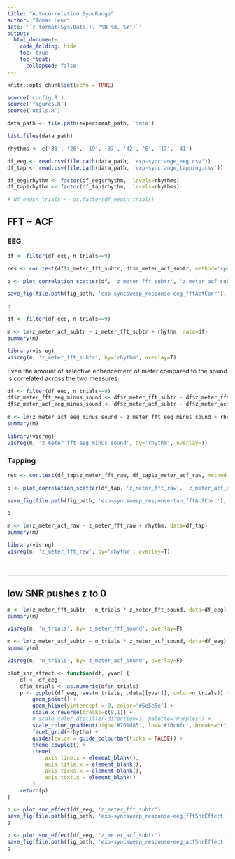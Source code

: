 ```yaml
---
title: "Autocorrelation SyncRange"
author: "Tomas Lenc"
date: '`r format(Sys.Date(), "%B %d, %Y")`'
output:
  html_document: 
    code_folding: hide
    toc: true
    toc_float: 
      collapsed: false
---
```


```r
knitr::opts_chunk$set(echo = TRUE)

source('config.R')
source('figures.R')
source('utils.R')

```

```r

data_path <- file.path(experiment_path, 'data')

list.files(data_path)
```


```r
rhythms <- c('31', '26', '19', '37', '42', '6', '17', '41')

df_eeg <- read.csv(file.path(data_path, 'exp-syncrange_eeg.csv'))
df_tap <- read.csv(file.path(data_path, 'exp-syncrange_tapping.csv'))

df_eeg$rhythm <- factor(df_eeg$rhythm,  levels=rhythms)
df_tap$rhythm <- factor(df_tap$rhythm,  levels=rhythms)

# df_eeg$n_trials <- as.factor(df_eeg$n_trials)

```


## FFT ~ ACF

### EEG 

```r

df <- filter(df_eeg, n_trials==9)

res <- cor.test(df$z_meter_fft_subtr, df$z_meter_acf_subtr, method='spearman')

p <- plot_correlation_scatter(df, 'z_meter_fft_subtr', 'z_meter_acf_subtr', corr_result=res)

save_fig(file.path(fig_path, 'exp-syncsweep_response-eeg_fftAcfCorr'), p, width=4, height=4)

p

```



```r
df <- filter(df_eeg, n_trials==9)

m <- lm(z_meter_acf_subtr ~ z_meter_fft_subtr + rhythm, data=df)
summary(m)
```

```r
library(visreg)
visreg(m, 'z_meter_fft_subtr', by='rhythm', overlay=T)
```

Even the amount of selective enhancement of meter compared to the sound is correlated across the two measures.  

```r
df <- filter(df_eeg, n_trials==9)
df$z_meter_fft_eeg_minus_sound <- df$z_meter_fft_subtr - df$z_meter_fft_sound
df$z_meter_acf_eeg_minus_sound <- df$z_meter_acf_subtr - df$z_meter_acf_sound
    
m <- lm(z_meter_acf_eeg_minus_sound ~ z_meter_fft_eeg_minus_sound + rhythm, data=df)
summary(m)
```

```r
library(visreg)
visreg(m, 'z_meter_fft_eeg_minus_sound', by='rhythm', overlay=T)
```




### Tapping 

```r

res <- cor.test(df_tap$z_meter_fft_raw, df_tap$z_meter_acf_raw, method='spearman')

p <- plot_correlation_scatter(df_tap, 'z_meter_fft_raw', 'z_meter_acf_raw', corr_result=res)

save_fig(file.path(fig_path, 'exp-syncsweep_response-tap_fftAcfCorr'), p, width=4, height=4)

p
```




```r
m <- lm(z_meter_acf_raw ~ z_meter_fft_raw + rhythm, data=df_tap)
summary(m)
```

```r
library(visreg)
visreg(m, 'z_meter_fft_raw', by='rhythm', overlay=T)
```






<br>

---

## low SNR pushes z to 0

```r
m <- lm(z_meter_fft_subtr ~ n_trials * z_meter_fft_sound, data=df_eeg)
summary(m)
```

```r
visreg(m, 'n_trials', by='z_meter_fft_sound', overlay=F)
```



```r
m <- lm(z_meter_acf_subtr ~ n_trials * z_meter_acf_sound, data=df_eeg)
summary(m)
```

```r
visreg(m, 'n_trials', by='z_meter_acf_sound', overlay=F)
```


```r

plot_snr_effect <- function(df, yvar) {
    df <- df_eeg
    df$n_trials <- as.numeric(df$n_trials)
    p <- ggplot(df_eeg, aes(n_trials, .data[[yvar]], color=n_trials)) + 
        geom_point() + 
        geom_hline(yintercept = 0, color='#5e5e5e') + 
        scale_x_reverse(breaks=c(9,1)) +
        # scale_color_distiller(direction=1, palette='Purples') + 
        scale_color_gradient(high='#701d85', low='#f0c0fc', breaks=c(1,9)) + 
        facet_grid(~rhythm) + 
        guides(color = guide_colourbar(ticks = FALSE)) + 
        theme_cowplot() + 
        theme(
            axis.line.x = element_blank(),
            axis.title.x = element_blank(),
            axis.ticks.x = element_blank(),
            axis.text.x = element_blank()
        )
    return(p)
}

```

```r
p <- plot_snr_effect(df_eeg, 'z_meter_fft_subtr') 
save_fig(file.path(fig_path, 'exp-syncsweep_response-eeg_fftSnrEffect'), p, width=7, height=4)
p
```



```r
p <- plot_snr_effect(df_eeg, 'z_meter_acf_subtr') 
save_fig(file.path(fig_path, 'exp-syncsweep_response-eeg_acfSnrEffect'), p, width=7, height=4)
p
```























